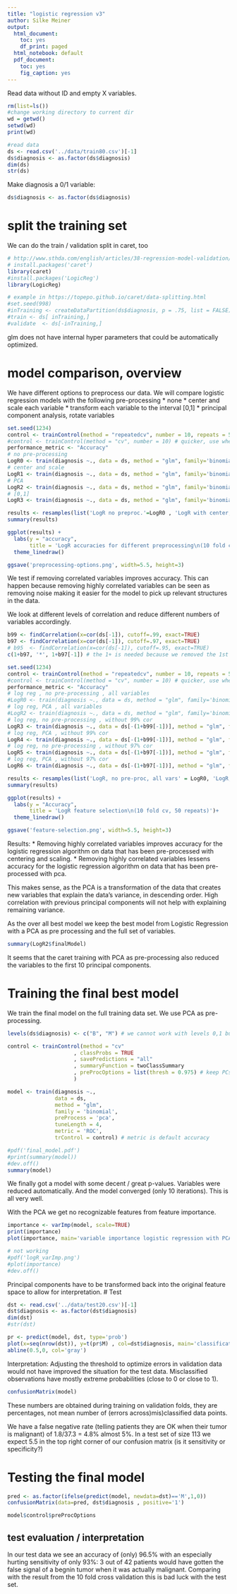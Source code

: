 ```yaml
---
title: "logistic regression v3"
author: Silke Meiner
output:
  html_document:
    toc: yes
    df_print: paged
  html_notebook: default
  pdf_document:
    toc: yes
    fig_caption: yes
---
```

Read data without ID and empty X variables.
```r
rm(list=ls())
#change working directory to current dir
wd = getwd()
setwd(wd)
print(wd)

#read data
ds <- read.csv('../data/train80.csv')[-1]
ds$diagnosis <- as.factor(ds$diagnosis)
dim(ds)
str(ds)
```
Make diagnosis a 0/1 variable:
```r
ds$diagnosis <- as.factor(ds$diagnosis)
```

# split the training set
We can do the train / validation split in caret, too

```r
# http://www.sthda.com/english/articles/38-regression-model-validation/157-cross-validation-essentials-in-r/
# install.packages('caret')
library(caret)
#install.packages('LogicReg')
library(LogicReg)
```

```r
# example in https://topepo.github.io/caret/data-splitting.html
#set.seed(998)
#inTraining <- createDataPartition(ds$diagnosis, p = .75, list = FALSE)
#train <- ds[ inTraining,]
#validate  <- ds[-inTraining,]

```
glm does not have internal hyper parameters that could be automatically optimized.

# model comparison, overview

We have different options to preprocess our data. We will compare logistic regression models with the following pre-processing
* none
* center and scale each variable
* transform each variable to the interval [0,1]
* principal component analysis, rotate variables

```r
set.seed(1234)
control <- trainControl(method = "repeatedcv", number = 10, repeats = 50)
#control <- trainControl(method = "cv", number = 10) # quicker, use when in hurry        
performance_metric <- "Accuracy"
# no pre-processing
LogR0 <- train(diagnosis ~., data = ds, method = "glm", family='binomial', metric = performance_metric, trControl = control)
# center and scale
LogR1 <- train(diagnosis ~., data = ds, method = "glm", family='binomial', metric = performance_metric, trControl = control, preProcess = c("center", "scale"))
# PCA
LogR2 <- train(diagnosis ~., data = ds, method = "glm", family='binomial', metric = performance_metric, trControl = control, preProcess = 'pca')
# [0,1]
LogR3 <- train(diagnosis ~., data = ds, method = "glm", family='binomial', metric = performance_metric, trControl = control, preProcess = 'range')

results <- resamples(list('LogR no preproc.'=LogR0 , 'LogR with center, scale'=LogR1, 'LogR with pca'=LogR2, 'LogR with range 0,1' = LogR3))
summary(results)
```

```r
ggplot(results) + 
  labs(y = "accuracy",
       title = 'LogR accuracies for different preprocessing\n(10 fold cv, 50 repeats)') + 
  theme_linedraw()

ggsave('preprocessing-options.png', width=5.5, height=3)
```

We test if removing correlated variables improves accuracy. This can happen because removing highly correlated variables can be seen as removing noise making it easier for the model to pick up relevant structures in the data.

We look at different levels of correlation and reduce different numbers of variables accordingly.

```r
b99 <- findCorrelation(x=cor(ds[-1]), cutoff=.99, exact=TRUE)
b97 <- findCorrelation(x=cor(ds[-1]), cutoff=.97, exact=TRUE)
# b95  <- findCorrelation(x=cor(ds[-1]), cutoff=.95, exact=TRUE)
c(1+b97, '*', 1+b97[-1]) # the 1+ is needed because we removed the 1st element in ds[-1] to find correlation in the numeric data, but use the full ds as data in train(...).
```

```r
set.seed(1234)
control <- trainControl(method = "repeatedcv", number = 10, repeats = 50)
#control <- trainControl(method = "cv", number = 10) # quicker, use when in hurry        
performance_metric <- "Accuracy"
# log reg , no pre-processing , all variables
#LogR0 <- train(diagnosis ~., data = ds, method = "glm", family='binomial', metric = performance_metric, trControl = control)
# log reg, PCA , all variables
#LogR2 <- train(diagnosis ~., data = ds, method = "glm", family='binomial', metric = performance_metric, trControl = control, preProcess = 'pca')
# log reg, no pre-processing , without 99% cor
LogR3 <- train(diagnosis ~., data = ds[-(1+b99[-1])], method = "glm", family='binomial', metric = performance_metric, trControl = control)
# log reg, PCA , without 99% cor
LogR4 <- train(diagnosis ~., data = ds[-(1+b99[-1])], method = "glm", family='binomial', metric = performance_metric, trControl = control, preProcess = 'pca')
# log reg, no pre-processing , without 97% cor
LogR5 <- train(diagnosis ~., data = ds[-(1+b97[-1])], method = "glm", family='binomial', metric = performance_metric, trControl = control)
# log reg, PCA , without 97% cor
LogR6 <- train(diagnosis ~., data = ds[-(1+b97[-1])], method = "glm", family='binomial', metric = performance_metric, trControl = control, preProcess = 'pca')
```

```r
results <- resamples(list('LogR, no pre-proc, all vars' = LogR0, 'LogR, pca, all vars' = LogR2, 'LogR, no pre-proc, remove 99% cor' = LogR3, 'LogR, pca, remove 99% cor'=LogR4, 'LogR, no pre-proc, remove 97% cor'=LogR5, 'LogR, pca, remove 97% cor'= LogR6))
summary(results)
```
```r
ggplot(results) + 
  labs(y = "Accuracy",
       title = 'LogR feature selection\n(10 fold cv, 50 repeats)')+ 
  theme_linedraw()

ggsave('feature-selection.png', width=5.5, height=3)
```
Results: 
* Removing highly correlated variables improves accuracy for the logistic regression algorithm on data that has been pre-processed with centering and scaling.
* Removing highly correlated variables lessens accuracy for the logistic regression algorithm on data that has been pre-processed with pca. 

This makes sense, as the PCA is a transformation of the data that creates new variables that explain the data's variance, in descending order. High correlation with previous principal components will not help with explaining remaining variance.

As the over all best model we keep the best model from Logistic Regression with a PCA as pre processing and the full set of variables.

```r
summary(LogR2$finalModel)
```
It seems that the caret training with PCA as pre-processing also reduced the variables to the first 10 principal components.

# Training the final best model
We train the final model on the full training data set. We use PCA as pre-processing.

```r
levels(ds$diagnosis) <- c("B", "M") # we cannot work with levels 0,1 but need levels that can be used as a variable name (and 0 cannot be a variable)

control <- trainControl(method = "cv" 
                     , classProbs = TRUE
                     , savePredictions = "all"
                     , summaryFunction = twoClassSummary
                     , preProcOptions = list(thresh = 0.975) # keep PCs to explain 97.5% of variance , other option: set the number of PCs to keep: pcaComp = 10 
                     )

model <- train(diagnosis ~., 
               data = ds, 
               method = "glm", 
               family = 'binomial', 
               preProcess = 'pca',
               tuneLength = 4, 
               metric = 'ROC',
               trControl = control) # metric is default accuracy
```
```r
#pdf('final_model.pdf')
#print(summary(model))
#dev.off()
summary(model)
```
We finally got a model with some decent / great p-values. Variables were reduced automatically. And the model converged (only 10 iterations). This is all very well.

With the PCA we get no recognizable features from feature importance.
```r
importance <- varImp(model, scale=TRUE)
print(importance)
plot(importance, main='variable importance logistic regression with PCA')

# not working
#pdf('logR_varImp.png')
#plot(importance) 
#dev.off()
```
Principal components have to be transformed back into the original feature space to allow for interpretation. 
# Test
```r
dst <- read.csv('../data/test20.csv')[-1]
dst$diagnosis <- as.factor(dst$diagnosis)
dim(dst)
#str(dst)
```


```r
pr <- predict(model, dst, type='prob')
plot(x=seq(nrow(dst)), y=t(pr$M) , col=dst$diagnosis, main='classification on test data\n(red for malignant cells, positive class)', xlab='test observations' , ylab='probability for positive class, M')
abline(0.5,0, col='gray')
```

Interpretation: Adjusting the threshold to optimize errors in validation data would not have improved the situation for the test data. Misclassified observations have mostly extreme probabilities (close to 0 or close to 1).

```r
confusionMatrix(model)
```

These numbers are obtained during training on validation folds, they are percentages, not mean number of (errors across)mis)classified data points.

We have a false negative rate (telling patients they are OK when their tumor is malignant) of 1.8/37.3 = 4.8\% almost 5\%. In a test set of size 113 we expect 5.5 in the top right corner of our confusion matrix (is it sensitivity or specificity?)

# Testing the final model

```r
pred <- as.factor(ifelse(predict(model, newdata=dst)=='M',1,0))
confusionMatrix(data=pred, dst$diagnosis , positive='1')
```

```r
model$control$preProcOptions
```

## test evaluation / interpretation
In our test data we see an accuracy of (only) 96.5% with an especially hurting sensitivity of only 93%: 3 out of 42 patients would have gotten the false signal of a begnin tumor when it was actually malignant. Comparing with the result from the 10 fold cross validation this is bad luck with the test set. 

